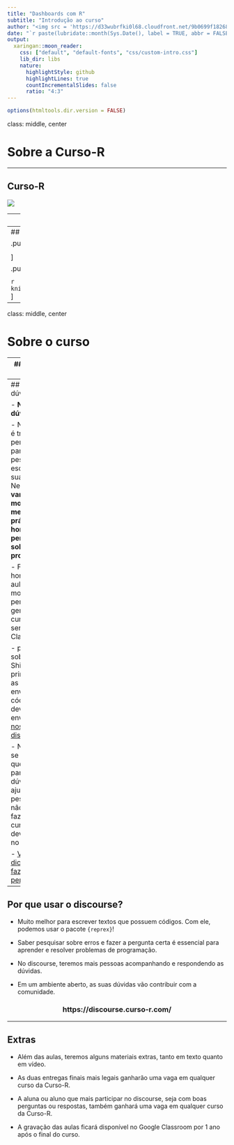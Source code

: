 ```yaml
---
title: "Dashboards com R"
subtitle: "Introdução ao curso"
author: "<img src = 'https://d33wubrfki0l68.cloudfront.net/9b0699f18268059bdd2e5c21538a29eade7cbd2b/67e5c/img/logo/cursor1-5.png' width = '30%'>"
date: "`r paste(lubridate::month(Sys.Date(), label = TRUE, abbr = FALSE, locale = 'pt_BR.UTF-8'), 'de', lubridate::year(Sys.Date()))`"
output:
  xaringan::moon_reader:
    css: ["default", "default-fonts", "css/custom-intro.css"]
    lib_dir: libs
    nature:
      highlightStyle: github
      highlightLines: true
      countIncrementalSlides: false
      ratio: "4:3"
---
```


```r
options(htmltools.dir.version = FALSE)
```

class: middle, center

# Sobre a Curso-R

---

## Curso-R

<img src="img/professores.png" style=" display: block; margin-left: auto; margin-right: auto;"></img>

---
## Nossos cursos

```r
templatesR6::criar_slide_nossos_cursos(templatesR6::cursos)
```

---
## Além da Curso-R

.pull-left[
```r
knitr::include_graphics("img/logo_r6.png")
```

<center style = "font-family: Noto Sans KR, sans-serif; color: #f26b61; font-weight: bold;">
Projetos de análise estatística
<br><br>
Modelagem preditiva
<br><br>
Aplicativos e dashboards em Shiny
<br><br>
Web scraping
<br><br>
Treinamentos in-company
</center>

]

.pull-right[

<center>
```r
shiny::tags$a(
  href = "https://www.curso-r.com/produtos/",
  "Contribuímos ativamente com a comunidade!"
)
```
</center>

```r
knitr::include_graphics("img/produtos.png")
```
]

---
class: middle, center

# Sobre o curso

---
## Dinâmica curso

- As aulas serão um espaço de teoria, exemplos e dúvidas.

- Teremos diversos exercícios para serem feitos "em casa".

- O objetivo dos exercícios é gerar dúvidas. **Com exceção da entrega final, nenhum exercício precisará ser entregue**. Teremos vários níveis de exercícios, e os mais difíceis serão marcados como "Desafio". 

- O certificado será emitido mediante uma **entrega final**. O prazo da entrega final será estabelecido ao longo do curso.

- Todos os exercícios e a entrega final serão shiny apps funcionando e hospedado no [shinyapps.io](https://www.shinyapps.io/).

- Haverá monitoria para esclarecimento de dúvidas sempre 30 minutos antes do início das aulas.

---
## Tirando dúvidas

 - **Não existe dúvida idiota**.
 
 - Nem sempre é trivial fazer a pergunta certa para que outra pessoa esclareça a sua dúvida. Neste curso, **vamos mostrar melhores práticas na hora de fazer perguntas sobre programação**.
 
 - Fora do horário de aula ou monitoria:
     - perguntas gerais sobre o curso deverão ser feitas no Classroom.
     
     - perguntas sobre R ou Shiny, principalmente as que envolverem código, deverão ser enviadas no [nosso discourse](https://discourse.curso-r.com/).
     
- Na dúvida, se você achar que a resposta para a sua dúvida pode ajudar uma pessoa que não está fazendo o curso, ela deve ser feita no discourse.

- [Veja aqui dicas de como fazer uma boa pergunta](https://discourse.curso-r.com/t/como-escrever-uma-boa-pergunta/542).

---
## Por que usar o discourse?

- Muito melhor para escrever textos que possuem códigos. Com ele, podemos usar o pacote `{reprex}`!

- Saber pesquisar sobre erros e fazer a pergunta certa é essencial para aprender e resolver problemas de programação.

- No discourse, teremos mais pessoas acompanhando e respondendo as dúvidas.

- Em um ambiente aberto, as suas dúvidas vão contribuir com a comunidade.

<center>

### https://discourse.curso-r.com/

</center>


---
## Extras

- Além das aulas, teremos alguns materiais extras, tanto em texto quanto em vídeo.

- As duas entregas finais mais legais ganharão uma vaga em qualquer curso da Curso-R.

- A aluna ou aluno que mais participar no discourse, seja com boas perguntas ou respostas, também ganhará uma vaga em qualquer curso da Curso-R.

- A gravação das aulas ficará disponível no Google Classroom por 1 ano após o final do curso.

